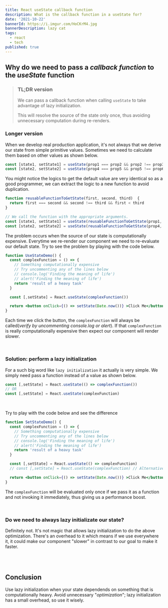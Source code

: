 ```yaml
---
title: React useState callback function
description: What is the callback function in a useState for?
date: '2021-10-22'
bannerId: https://i.imgur.com/HoCKrM4.jpg
bannerDescription: lazy cat
tags:
  - react
  - tech
published: true
---
```


## Why do we need to pass a _callback function_ to the _useState_ function

> ### TL;DR version
>
> We can pass a callback function when calling `useState` to take advantage of lazy initialization.
>
> This will resolve the source of the state only once, thus avoiding unnecessary computation during re-renders.


### Longer version

When we develop real production application, it's not always that we derive our state from simple primitive values.
Sometimes we need to calculate them based on other values as shown below.

```jsx
const [state1, setState1] = useState(prop1 === prop2 && prop2 !== prop3 && prop1 < prop3)
const [state2, setState2] = useState(prop4 === prop5 && prop5 !== prop6 && prop4 < prop6)
```

You might notice the logics to get the default value are very identical so as a good programmer,
we can extract the logic to a new function to avoid duplication.
```jsx
function reusableFunctionToGetState(first, second, third)  {
  return first === second && second !== third && first < third
}

// We call the function with the appropriate arguments. 
const [state1, setState1] = useState(reusableFunctionToGetState(prop1, prop2, prop3));
const [state2, setState2] = useState(reusableFunctionToGetState(prop4, prop5, prop6));
```

The problem occurs when the source of our state is computationally expensive.
Everytime we re-render our component we need to re-evaluate our default state.
Try to see the problem by playing with the code below.

```jsx live
function UseStateDemo() {
  const complexFunction = () => {
    // Something computationally expensive
    // Try uncommenting any of the lines below
    // console.log('Finding the meaning of life')
    // alert('Finding the meaning of life')
    return 'result of a heavy task'
  }

  const [,setState] = React.useState(complexFunction())

  return <button onClick={() => setState(Date.now())} >Click Me</button>
}
```

Each time we click the button, the `complexFunction` will always be called(_verify by uncommenting console.log or alert_).
If that `complexFunction` is really computationally expensive then expect our component will render slower.

<br />

### Solution: perform a lazy initialization

For a such big word like `lazy initialization` it actually is very simple.
We simply need pass a function instead of a value as shown below.
```jsx
const [,setState] = React.useState(() => complexFunction())
// OR
const [,setState] = React.useState(complexFunction)
```

<br />

Try to play with the code below and see the difference
```jsx live
function SetStateDemo() {
  const complexFunction = () => {
    // Something computationally expensive
    // Try uncommenting any of the lines below
    // console.log('Finding the meaning of life')
    // alert('Finding the meaning of life')
    return 'result of a heavy task'
  }

  const [,setState] = React.useState(() => complexFunction)
  // const [,setState] = React.useState(complexFunction) // Alternatively

  return <button onClick={() => setState(Date.now())} >Click Me</button>
}
```

The `complexFunction` will be evaluated only once if we pass it as a function
and not invoking it immediately, thus giving us a performance boost.

<br />

### Do we need to always lazy initializate our state?
Definitely not. It's not magic that allows lazy initialization to do the above optimization.
There's an overhead to it which means if we use everywhere it,
it could make our component "slower" in contrast to our goal to make it faster.

<br />
<br />

## Conclusion
Use lazy initialization when your state dependends on something that is computationally heavy.
Avoid unnecessary "_optimization_"; lazy initialization has a small overhead, so use it wisely.
